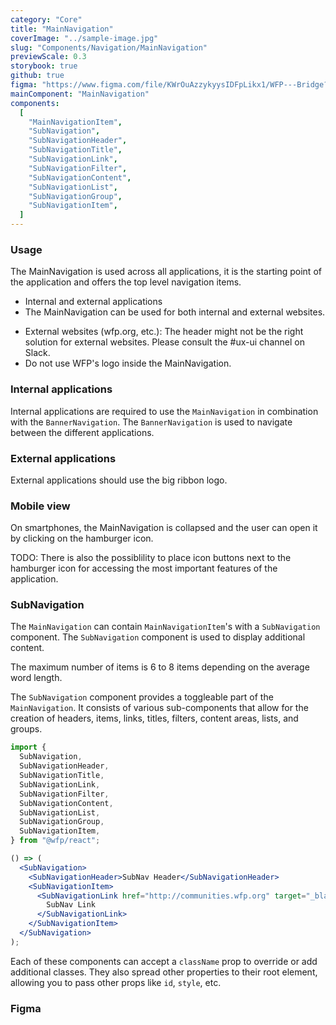 ```yaml
---
category: "Core"
title: "MainNavigation"
coverImage: "../sample-image.jpg"
slug: "Components/Navigation/MainNavigation"
previewScale: 0.3
storybook: true
github: true
figma: "https://www.figma.com/file/KWrOuAzzykyysIDFpLikx1/WFP---Bridge?type=design&node-id=130%3A2251&mode=design&t=eFfGsO7k7LGjWFwo-1"
mainComponent: "MainNavigation"
components:
  [
    "MainNavigationItem",
    "SubNavigation",
    "SubNavigationHeader",
    "SubNavigationTitle",
    "SubNavigationLink",
    "SubNavigationFilter",
    "SubNavigationContent",
    "SubNavigationList",
    "SubNavigationGroup",
    "SubNavigationItem",
  ]
---
```


### Usage

The MainNavigation is used across all applications, it is the starting point of the application and offers the top level navigation items.

<DoUse>

- Internal and external applications
- The MainNavigation can be used for both internal and external websites.

</DoUse>
<DoNotUse>

- External websites (wfp.org, etc.): The header might not be the right solution for external websites. Please consult the #ux-ui channel on Slack.
- Do not use WFP's logo inside the MainNavigation.

</DoNotUse>

### Internal applications

<FigmaImage url="https://www.figma.com/file/KWrOuAzzykyysIDFpLikx1/WFP---Bridge?node-id=608%3A22582" />

Internal applications are required to use the `MainNavigation` in combination with the `BannerNavigation`. The `BannerNavigation` is used to navigate between the different applications.

### External applications

<FigmaImage url="https://www.figma.com/file/KWrOuAzzykyysIDFpLikx1/WFP---Bridge?node-id=608%3A22582" />

External applications should use the big ribbon logo.

### Mobile view

<FigmaImage url="https://www.figma.com/file/KWrOuAzzykyysIDFpLikx1/WFP---Bridge?node-id=612%3A21349" />

On smartphones, the MainNavigation is collapsed and the user can open it by clicking on the hamburger icon.

TODO: There is also the possiblility to place icon buttons next to the hamburger icon for accessing the most important features of the application.

### SubNavigation

The `MainNavigation` can contain `MainNavigationItem`'s with a `SubNavigation` component. The `SubNavigation` component is used to display additional content.

The maximum number of items is 6 to 8 items depending on the average word length.

The `SubNavigation` component provides a toggleable part of the `MainNavigation`. It consists of various sub-components that allow for the creation of headers, items, links, titles, filters, content areas, lists, and groups.

```jsx
import {
  SubNavigation,
  SubNavigationHeader,
  SubNavigationTitle,
  SubNavigationLink,
  SubNavigationFilter,
  SubNavigationContent,
  SubNavigationList,
  SubNavigationGroup,
  SubNavigationItem,
} from "@wfp/react";

() => (
  <SubNavigation>
    <SubNavigationHeader>SubNav Header</SubNavigationHeader>
    <SubNavigationItem>
      <SubNavigationLink href="http://communities.wfp.org" target="_blank">
        SubNav Link
      </SubNavigationLink>
    </SubNavigationItem>
  </SubNavigation>
);
```

Each of these components can accept a `className` prop to override or add additional classes. They also spread other properties to their root element, allowing you to pass other props like `id`, `style`, etc.

### Figma

<Figma url="https://www.figma.com/file/KWrOuAzzykyysIDFpLikx1/WFP---Bridge?type=design&node-id=608%3A22626&mode=design&t=feddPucRGOVtVdBa-1" />
